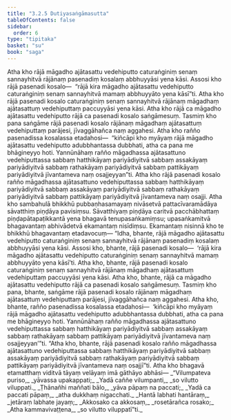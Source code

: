 ```yaml
---
title: "3.2.5 Dutiyasaṅgāmasutta"
tableOfContents: false
sidebar:
  order: 6
type: "tipitaka"
basket: "su"
book: "saga"
---
```



<DynamicBreadcrumb />

<Division number="126" book="saga" bookNo="12" page="84">

<Paragraph number="663" book="saga">
Atha kho rājā māgadho ajātasattu vedehiputto caturaṅginiṃ senaṃ sannayhitvā rājānaṃ pasenadiṃ kosalaṃ abbhuyyāsi yena kāsi. Assosi kho rājā pasenadi kosalo—  “rājā kira māgadho ajātasattu vedehiputto caturaṅginiṃ senaṃ sannayhitvā mamaṃ abbhuyyāto yena kāsī”ti. Atha kho rājā pasenadi kosalo caturaṅginiṃ senaṃ sannayhitvā rājānaṃ māgadhaṃ ajātasattuṃ vedehiputtaṃ paccuyyāsi yena kāsi. Atha kho rājā ca māgadho ajātasattu vedehiputto rājā ca pasenadi kosalo saṅgāmesuṃ. Tasmiṃ kho pana saṅgāme rājā pasenadi kosalo rājānaṃ māgadhaṃ ajātasattuṃ vedehiputtaṃ parājesi, jīvaggāhañca naṃ aggahesi. Atha kho rañño pasenadissa kosalassa etadahosi—  “kiñcāpi kho myāyaṃ rājā māgadho ajātasattu vedehiputto adubbhantassa dubbhati, atha ca pana me bhāgineyyo hoti. Yannūnāhaṃ rañño māgadhassa ajātasattuno vedehiputtassa sabbaṃ hatthikāyaṃ pariyādiyitvā sabbaṃ assakāyaṃ pariyādiyitvā sabbaṃ rathakāyaṃ pariyādiyitvā sabbaṃ pattikāyaṃ pariyādiyitvā jīvantameva naṃ osajjeyyan”ti.
</Paragraph>

<Paragraph number="664" book="saga">
Atha kho rājā pasenadi kosalo rañño māgadhassa ajātasattuno vedehiputtassa sabbaṃ hatthikāyaṃ pariyādiyitvā sabbaṃ assakāyaṃ pariyādiyitvā sabbaṃ rathakāyaṃ pariyādiyitvā sabbaṃ pattikāyaṃ pariyādiyitvā jīvantameva naṃ osajji.
</Paragraph>

<Paragraph number="665" book="saga">
Atha kho sambahulā bhikkhū pubbaṇhasamayaṃ nivāsetvā pattacīvaramādāya sāvatthiṃ piṇḍāya pavisiṃsu. Sāvatthiyaṃ piṇḍāya caritvā pacchābhattaṃ piṇḍapātapaṭikkantā yena bhagavā tenupasaṅkamiṃsu; upasaṅkamitvā bhagavantaṃ abhivādetvā ekamantaṃ nisīdiṃsu. Ekamantaṃ nisinnā kho te bhikkhū bhagavantaṃ etadavocuṃ—
</Paragraph>

<Paragraph number="666" book="saga">
“Idha, bhante, rājā māgadho ajātasattu vedehiputto caturaṅginiṃ senaṃ sannayhitvā rājānaṃ pasenadiṃ kosalaṃ abbhuyyāsi yena kāsi. Assosi kho, bhante, rājā pasenadi kosalo—  ‘rājā kira māgadho ajātasattu vedehiputto caturaṅginiṃ senaṃ sannayhitvā mamaṃ abbhuyyāto yena kāsī’ti. Atha kho, bhante, rājā pasenadi kosalo caturaṅginiṃ senaṃ sannayhitvā rājānaṃ māgadhaṃ ajātasattuṃ vedehiputtaṃ paccuyyāsi yena kāsi. Atha kho, bhante, rājā ca māgadho ajātasattu vedehiputto rājā ca pasenadi kosalo saṅgāmesuṃ. Tasmiṃ kho pana, bhante, saṅgāme rājā pasenadi kosalo rājānaṃ māgadhaṃ ajātasattuṃ vedehiputtaṃ parājesi, jīvaggāhañca naṃ aggahesi. Atha kho, bhante, rañño pasenadissa kosalassa etadahosi—  ‘kiñcāpi kho myāyaṃ rājā māgadho ajātasattu vedehiputto adubbhantassa dubbhati, atha ca pana me bhāgineyyo hoti. Yannūnāhaṃ rañño māgadhassa ajātasattuno vedehiputtassa sabbaṃ hatthikāyaṃ pariyādiyitvā sabbaṃ assakāyaṃ sabbaṃ rathakāyaṃ sabbaṃ pattikāyaṃ pariyādiyitvā jīvantameva naṃ osajjeyyan’”ti.
</Paragraph>

<Paragraph number="667" book="saga">
“Atha kho, bhante, rājā pasenadi kosalo rañño māgadhassa ajātasattuno vedehiputtassa sabbaṃ hatthikāyaṃ pariyādiyitvā sabbaṃ assakāyaṃ pariyādiyitvā sabbaṃ rathakāyaṃ pariyādiyitvā sabbaṃ pattikāyaṃ pariyādiyitvā jīvantameva naṃ osajjī”ti.
</Paragraph>

<Paragraph number="668" book="saga">
Atha kho bhagavā etamatthaṃ viditvā tāyaṃ velāyaṃ imā gāthāyo abhāsi—
</Paragraph>

<Paragraph number="669" type="verses" book="saga">
_“Vilumpateva puriso,_  
_yāvassa upakappati;_  
_Yadā caññe vilumpanti,_  
_so vilutto viluppati._  

</Paragraph>

<Paragraph number="670" type="verses" book="saga">
_Ṭhānañhi maññati bālo,_  
_yāva pāpaṃ na paccati;_  
_Yadā ca paccati pāpaṃ,_  
_atha dukkhaṃ nigacchati._  

</Paragraph>

<Paragraph number="671" type="verses" book="saga">
_Hantā labhati hantāraṃ,_  
_jetāraṃ labhate jayaṃ;_  
_Akkosako ca akkosaṃ,_  
_rosetārañca rosako;_  
_Atha kammavivaṭṭena,_  
_so vilutto viluppatī”ti._
</Paragraph>
</Division>